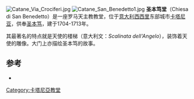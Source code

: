 {{coord|37|30|13.3|N|15|5|4.1|E|display=title}}
[[File:Catane_Via_Crociferi.jpg|thumb]]
[[File:Catane_San_Benedetto1.jpg|thumb]]
'''圣本笃堂'''（Chiesa di San Benedetto）是一座罗马天主教教堂，位于[[意大利|意大利]][[西西里|西西里]]东部城市[[卡塔尼亚|卡塔尼亚]]，供奉[[圣本笃|圣本笃]]，建于1704-1713年。

其最著名的特点就是天使的楼梯（意大利文：''Scalinata dell'Angelo''），装饰着天使的雕像。大门上亦描绘圣本笃的故事。

==参考==
*{{cite book|first=Giuseppe |last=Rasà Napoli|title= Guida alle Chiese di Catania|publisher= Tringale Editore|location=Catania|year= 1984}}

[[Category:卡塔尼亞教堂|Category:卡塔尼亞教堂]]